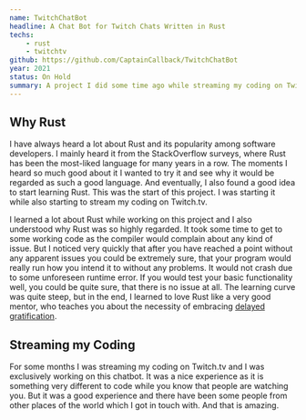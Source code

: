 ```yaml
---
name: TwitchChatBot
headline: A Chat Bot for Twitch Chats Written in Rust
techs:
    - rust
    - twitchtv
github: https://github.com/CaptainCallback/TwitchChatBot
year: 2021
status: On Hold
summary: A project I did some time ago while streaming my coding on Twitch.tv. It is a chat bot for the Twitch stream chat completely written in Rust in an asynchronous manner. It would connect to the chat and you could paste commands like !help into the chat and the chat bot would respond with a predefined response to it. The project got to a point where it was working by defining commands directly within the code, but eventually I wanted to have a much more dynamic version, where you could define commands on the fly with special command creation commands and I also had a lot of ideas on how to do that, but shortly after getting to this point, I stopped streaming on Twitch and I therefore also stopped working on this project. I really like to continue working on this project, and when I do I will also continue streaming it.
---
```


## Why Rust

I have always heard a lot about Rust and its popularity among software developers. I mainly heard it from the StackOverflow surveys, where Rust has been the most-liked language for many years in a row. The moments I heard so much good about it I wanted to try it and see why it would be regarded as such a good language. And eventually, I also found a good idea to start learning Rust. This was the start of this project. I was starting it while also starting to stream my coding on Twitch.tv.

I learned a lot about Rust while working on this project and I also understood why Rust was so highly regarded. It took some time to get to some working code as the compiler would complain about any kind of issue. But I noticed very quickly that after you have reached a point without any apparent issues you could be extremely sure, that your program would really run how you intend it to without any problems. It would not crash due to some unforeseen runtime error. If you would test your basic functionality well, you could be quite sure, that there is no issue at all. The learning curve was quite steep, but in the end, I learned to love Rust like a very good mentor, who teaches you about the necessity of embracing [delayed gratification](https://en.wikipedia.org/wiki/Delayed_gratification).

## Streaming my Coding

For some months I was streaming my coding on Twitch.tv and I was exclusively working on this chatbot. It was a nice experience as it is something very different to code while you know that people are watching you. But it was a good experience and there have been some people from other places of the world which I got in touch with. And that is amazing.

